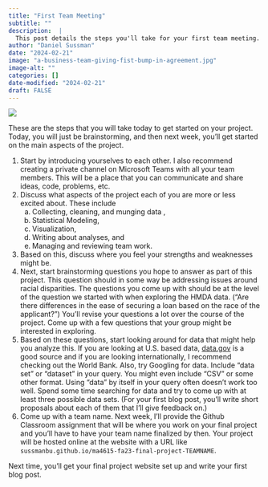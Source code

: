 ```yaml
---
title: "First Team Meeting"
subtitle: ""
description:  |
  This post details the steps you'll take for your first team meeting.
author: "Daniel Sussman"
date: "2024-02-21"
image: "a-business-team-giving-fist-bump-in-agreement.jpg"
image-alt: ""
categories: []
date-modified: "2024-02-21"
draft: FALSE
---
```


![](a-business-team-giving-fist-bump-in-agreement.jpg)

These are the steps that you will take today to get started on your project.
Today, you will just be brainstorming, and then next week, you'll get started on the main aspects of the project.

1. Start by introducing yourselves to each other. I also recommend creating a private channel on Microsoft Teams with all your team members. This will be a place that you can communicate and share ideas, code, problems, etc.
2. Discuss what aspects of the project each of you are more or less excited about. These include
    a. Collecting, cleaning, and munging data ,
    b. Statistical Modeling,
    c. Visualization,
    d. Writing about analyses, and
    e. Managing and reviewing team work.
3. Based on this, discuss where you feel your strengths and weaknesses might be.
4. Next, start brainstorming questions you hope to answer as part of this project. This question should in some way be addressing issues around racial disparities. The questions you come up with should be at the level of the question we started with when exploring the HMDA data. ("Are there differences in the ease of securing a loan based on the race of the applicant?") You'll revise your questions a lot over the course of the project. Come up with a few questions that your group might be interested in exploring.
5. Based on these questions, start looking around for data that might help you analyze this. If you are looking at U.S. based data, [data.gov](data.gov) is a good source and if you are looking internationally, I recommend checking out the World Bank. Also, try Googling for data. Include "data set" or "dataset" in your query. You might even include "CSV" or some other format. Using "data" by itself in your query often doesn't work too well. Spend some time searching for data and try to come up with at least three possible data sets. (For your first blog post, you'll write short proposals about each of them that I'll give feedback on.)
6. Come up with a team name. Next week, I'll provide the Github Classroom assignment that will be where you work on your final project and you'll have to have your team name finalized by then. Your project will be hosted online at the website with a URL like `sussmanbu.github.io/ma4615-fa23-final-project-TEAMNAME`.

Next time, you'll get your final project website set up and write your first blog post.
